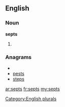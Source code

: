 ==English==

===Noun===
'''septs'''

# {{plural of|[[sept]]}}

===Anagrams===
* {{alphagram|epsst}}
* [[pests#English|pests]]
* [[steps#English|steps]]

[[Category:English plurals]]

[[ar:septs]]
[[fr:septs]]
[[my:septs]]